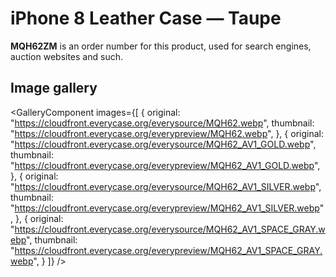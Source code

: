 
# iPhone 8 Leather Case — Taupe

<Callout type='info' emoji='👉🏻'>**MQH62ZM** is an order number for this product, used for search engines, auction websites and such.</Callout>

## Image gallery

<GalleryComponent
    images={[
      {
        original: "https://cloudfront.everycase.org/everysource/MQH62.webp",
        thumbnail: "https://cloudfront.everycase.org/everypreview/MQH62.webp",
      },
      {
        original: "https://cloudfront.everycase.org/everysource/MQH62_AV1_GOLD.webp",
        thumbnail: "https://cloudfront.everycase.org/everypreview/MQH62_AV1_GOLD.webp",
      },
      {
        original: "https://cloudfront.everycase.org/everysource/MQH62_AV1_SILVER.webp",
        thumbnail: "https://cloudfront.everycase.org/everypreview/MQH62_AV1_SILVER.webp",
      },
      {
        original: "https://cloudfront.everycase.org/everysource/MQH62_AV1_SPACE_GRAY.webp",
        thumbnail: "https://cloudfront.everycase.org/everypreview/MQH62_AV1_SPACE_GRAY.webp",
      }
    ]}
  />
